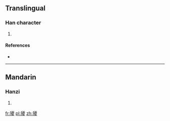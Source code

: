 ==Translingual==

===Han character===
{{Han char|rn=94|rad=犬|as=18|sn=21|four=4124<sub>7</sub>|canj=大竹一金水 (KHMCE)}}

# {{defn|Han|sort=犬18}}

====References====
* {{Han ref|kx=0721.230|dkj=20800|dj=1133.180|hdz=21378.150|uh=737F|ud=29567|bh=F6EF|bd=63215}}

----

==Mandarin==

===Hanzi===
{{cmn-hanzi|pin=[[ě]] ([[e3]]), [[náo]] ([[nao2]])|wg=o<sup>3</sup>, nao<sup>2</sup>}}

# {{defn|lang=cmn|sort=犬18}}

[[fr:獿]]
[[pl:獿]]
[[zh:獿]]